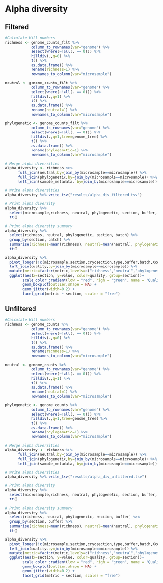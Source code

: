 # Alpha diversity

## Filtered

```r
#Calculate Hill numbers
richness <- genome_counts_filt %>%
            column_to_rownames(var="genome") %>%
            select(where(~!all(. == 0))) %>%
            hilldiv(.,q=0) %>%
            t() %>%
            as.data.frame() %>%
            rename(richness=1) %>%
            rownames_to_column(var="microsample")

neutral <- genome_counts_filt %>%
            column_to_rownames(var="genome") %>%
            select(where(~!all(. == 0))) %>%
            hilldiv(.,q=1) %>%
            t() %>%
            as.data.frame() %>%
            rename(neutral=1) %>%
            rownames_to_column(var="microsample")

phylogenetic <- genome_counts_filt %>%
            column_to_rownames(var="genome") %>%
            select(where(~!all(. == 0))) %>%
            hilldiv(.,q=1,tree=genome_tree) %>%
            t() %>%
            as.data.frame() %>%
            rename(phylogenetic=1) %>%
            rownames_to_column(var="microsample")

# Merge alpha diversities
alpha_diversity <- richness %>%
      full_join(neutral,by=join_by(microsample==microsample)) %>%
      full_join(phylogenetic,by=join_by(microsample==microsample)) %>%
      left_join(sample_metadata, by=join_by(microsample==microsample))

# Write alpha diversities
alpha_diversity %>% write_tsv("results/alpha_div_filtered.tsv")

# Print alpha diversity
alpha_diversity %>%
  select(microsample,richness, neutral, phylogenetic, section, buffer, batch, Xcoord, Ycoord, size) %>%
  tt()
  
# Print alpha diversity summary
alpha_diversity %>%
  select(richness, neutral, phylogenetic, section, batch) %>%
  group_by(section, batch) %>%
  summarise(richness=mean(richness), neutral=mean(neutral), phylogenetic=mean(phylogenetic)) %>%
  tt()
```

```r
alpha_diversity %>%
  pivot_longer(!c(microsample,section,cryosection,type,buffer,batch,Xcoord,Ycoord,size), names_to = "metric", values_to = "value") %>%
  left_join(quality,by=join_by(microsample==microsample)) %>%
  mutate(metric=factor(metric,levels=c("richness","neutral","phylogenetic"))) %>%
  ggplot(aes(x=section, y=value, color=quality, group=section))+ 
        scale_color_gradient(low = "red", high = "green", name = "Quality") +
        geom_boxplot(outlier.shape = NA) +
        geom_jitter(width=0.2) + 
        facet_grid(metric ~ section, scales = "free")
```

## Unfiltered

```r
#Calculate Hill numbers
richness <- genome_counts %>%
            column_to_rownames(var="genome") %>%
            select(where(~!all(. == 0))) %>%
            hilldiv(.,q=0) %>%
            t() %>%
            as.data.frame() %>%
            rename(richness=1) %>%
            rownames_to_column(var="microsample")

neutral <- genome_counts %>%
            column_to_rownames(var="genome") %>%
            select(where(~!all(. == 0))) %>%
            hilldiv(.,q=1) %>%
            t() %>%
            as.data.frame() %>%
            rename(neutral=1) %>%
            rownames_to_column(var="microsample")

phylogenetic <- genome_counts %>%
            column_to_rownames(var="genome") %>%
            select(where(~!all(. == 0))) %>%
            hilldiv(.,q=1,tree=genome_tree) %>%
            t() %>%
            as.data.frame() %>%
            rename(phylogenetic=1) %>%
            rownames_to_column(var="microsample")

# Merge alpha diversities
alpha_diversity <- richness %>%
      full_join(neutral,by=join_by(microsample==microsample)) %>%
      full_join(phylogenetic,by=join_by(microsample==microsample)) %>%
      left_join(sample_metadata, by=join_by(microsample==microsample))

# Write alpha diversities
alpha_diversity %>% write_tsv("results/alpha_div_unfiltered.tsv")

# Print alpha diversity
alpha_diversity %>%
  select(microsample,richness, neutral, phylogenetic, section, buffer, Xcoord, Ycoord, size) %>%
  tt()
  
# Print alpha diversity summary
alpha_diversity %>%
  select(richness, neutral, phylogenetic, section, buffer) %>%
  group_by(section, buffer) %>%
  summarise(richness=mean(richness), neutral=mean(neutral), phylogenetic=mean(phylogenetic)) %>%
  tt()
```

```r
alpha_diversity %>%
  pivot_longer(!c(microsample,section,cryosection,type,buffer,batch,Xcoord,Ycoord,size), names_to = "metric", values_to = "value") %>%
  left_join(quality,by=join_by(microsample==microsample)) %>%
  mutate(metric=factor(metric,levels=c("richness","neutral","phylogenetic"))) %>%
  ggplot(aes(x=section, y=value, color=quality, group=section))+ 
        scale_color_gradient(low = "red", high = "green", name = "Quality") +
        geom_boxplot(outlier.shape = NA) +
        geom_jitter(width=0.2) + 
        facet_grid(metric ~ section, scales = "free")
```
